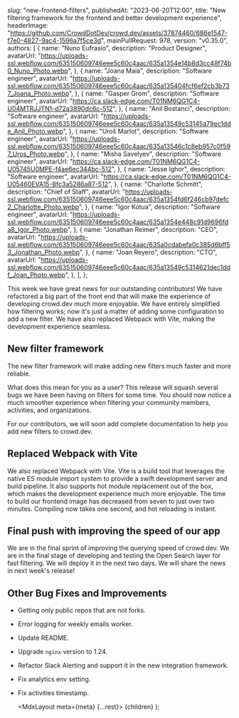 
  slug: "new-frontend-filters",
  publishedAt: "2023-06-20T12:00",
  title: "New filtering framework for the frontend and better development experience",
  headerImage:
    "https://github.com/CrowdDotDev/crowd.dev/assets/37874460/686e1547-f7e0-4827-9ac4-1596a7f5ce3d",
  mainPullRequest: 978,
  version: "v0.35.0",
  authors: [
    {
      name: "Nuno Eufrasio",
      description: "Product Designer",
      avatarUrl:
        "https://uploads-ssl.webflow.com/635150609746eee5c60c4aac/635a1354e14b8d3cc48f74b0_Nuno_Photo.webp",
    },
    {
      name: "Joana Maia",
      description: "Software engineer",
      avatarUrl:
        "https://uploads-ssl.webflow.com/635150609746eee5c60c4aac/635a135404fcf6ef2cb3b737_Joana_Photo.webp",
    },
    {
      name: "Gasper Grom",
      description: "Software engineer",
      avatarUrl: "https://ca.slack-edge.com/T01NM6QG1C4-U04MTRJJTN1-d72a3890dc6c-512",
    },
    {
      name: "Anil Bostanci",
      description: "Software engineer",
      avatarUrl:
        "https://uploads-ssl.webflow.com/635150609746eee5c60c4aac/635a13549c53145a79ec1dde_Anil_Photo.webp",
    },
    {
      name: "Uroš Marlot",
      description: "Software engineer",
      avatarUrl:
        "https://uploads-ssl.webflow.com/635150609746eee5c60c4aac/635a13546c1c8eb957c0f597_Uros_Photo.webp",
    },
    {
      name: "Misha Savelyev",
      description: "Software engineer",
      avatarUrl: "https://ca.slack-edge.com/T01NM6QG1C4-U05745U0MPE-f4ae6ec344bc-512",
    },
    {
      name: "Jesse Ighor",
      description: "Software engineer",
      avatarUrl: "https://ca.slack-edge.com/T01NM6QG1C4-U05460EVA15-8fc3a5286a87-512",
    },
    {
      name: "Charlotte Schmitt",
      description: "Chief of Staff",
      avatarUrl:
        "https://uploads-ssl.webflow.com/635150609746eee5c60c4aac/635a1354fd6f246cb97defc2_Charlotte_Photo.webp",
    },
    {
      name: "Igor Kotua",
      description: "Software engineer",
      avatarUrl:
        "https://uploads-ssl.webflow.com/635150609746eee5c60c4aac/635a1354e448c91d9696fda8_Igor_Photo.webp",
    },
    {
      name: "Jonathan Reimer",
      description: "CEO",
      avatarUrl:
        "https://uploads-ssl.webflow.com/635150609746eee5c60c4aac/635a0cdabefa0c385d6bff53_Jonathan_Photo.webp",
    },
    {
      name: "Joan Reyero",
      description: "CTO",
      avatarUrl:
        "https://uploads-ssl.webflow.com/635150609746eee5c60c4aac/635a13549c5314621dec1ddf_Joan_Photo.webp",
    },
  ],
};

This week we have great news for our outstanding contributors! We have refactored a big part of the front end that will make the experience
of developing crowd.dev much more enjoyable. We have entirely simplified how filtering works; now it's just a matter of adding some configuration to add a new filter. We have also replaced Webpack with Vite, making the development experience seamless.

## New filter framework

The new filter framework will make adding new filters much faster and more reliable.

What does this mean for you as a user? This release will squash several bugs we have been having on filters for some time. You should now notice a much smoother experience when filtering your community members, activities, and organizations.

For our contributors, we will soon add complete documentation to help you add new filters to crowd.dev.

## Replaced Webpack with Vite <PullRequest number="982"/>

We also replaced Webpack with Vite.
Vite is a build tool that leverages the native ES module import system to provide a swift development server and build pipeline. It also supports hot module replacement out of the box, which makes the development experience much more enjoyable.
The time to build our frontend image has decreased from seven to just over two minutes. Compiling now takes one second, and hot reloading is instant.

## Final push with improving the speed of our app

We are in the final sprint of improving the querying speed of crowd.dev. We are in the final stage of developing and testing the Open Search layer for fast filtering. We will deploy it in the next two days.
We will share the news in next week's release!

## Other Bug Fixes and Improvements

- Getting only public repos that are not forks. <PullRequest number="959"/>
- Error logging for weekly emails worker. <PullRequest number="811"/>
- Update README. <PullRequest number="985"/>
- Upgrade `nginx` version to 1.24. <PullRequest number="980"/>
- Refactor Slack Alerting and support it in the new integration framework. <PullRequest number="979"/>
- Fix analytics env setting. <PullRequest number="998"/>
- Fix activities timestamp. <PullRequest number="976"/>

  <MdxLayout meta={meta} {...rest}>
    {children}
  </MdxLayout>
);
